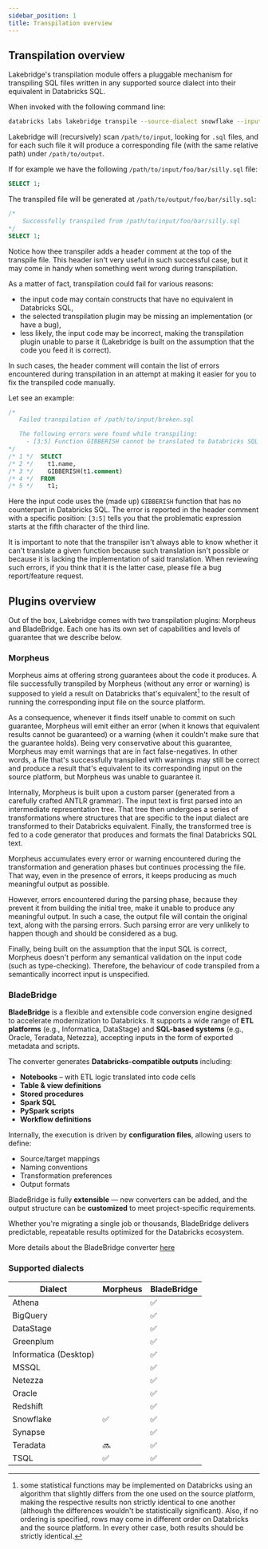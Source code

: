 ```yaml
---
sidebar_position: 1
title: Transpilation overview
---
```


Transpilation overview
---

Lakebridge's transpilation module offers a pluggable mechanism for transpiling SQL files written in any supported source dialect into their equivalent in Databricks SQL.

When invoked with the following command line:

```bash
databricks labs lakebridge transpile --source-dialect snowflake --input-source /path/to/input --output-folder /path/to/output --transpiler-config-path /path/to/config
```

Lakebridge will (recursively) scan `/path/to/input`, looking for `.sql` files, and for each such file it will produce a corresponding file (with the same relative path) under `/path/to/output`.

If for example we have the following `/path/to/input/foo/bar/silly.sql` file:

```sql
SELECT 1;
```

The transpiled file will be generated at `/path/to/output/foo/bar/silly.sql`:

```sql
/*
    Successfully transpiled from /path/to/input/foo/bar/silly.sql
*/
SELECT 1;
```

Notice how thee transpiler adds a header comment at the top of the transpile file. This header isn't very useful in such successful case, but it may come in handy when something went wrong during transpilation.

As a matter of fact, transpilation could fail for various reasons:
- the input code may contain constructs that have no equivalent in Databricks SQL,
- the selected transpilation plugin may be missing an implementation (or have a bug),
- less likely, the input code may be incorrect, making the transpilation plugin unable to parse it (Lakebridge is built on the assumption that the code you feed it is correct).

In such cases, the header comment will contain the list of errors encountered during transpilation in an attempt at making it easier for you to fix the transpiled code manually.

Let see an example:

```sql
/*
   Failed transpilation of /path/to/input/broken.sql

   The following errors were found while transpiling:
     - [3:5] Function GIBBERISH cannot be translated to Databricks SQL
*/
/* 1 */  SELECT
/* 2 */    t1.name,
/* 3 */    GIBBERISH(t1.comment)
/* 4 */  FROM
/* 5 */    t1;
```

Here the input code uses the (made up) `GIBBERISH` function that has no counterpart in Databricks SQL. The error is reported in the header comment with a specific position: `[3:5]` tells you that the problematic expression starts at the fifth character of the third line.

It is important to note that the transpiler isn't always able to know whether it can't translate a given function because such translation isn't possible or because it is lacking the implementation of said translation. When reviewing such errors, if you think that it is the latter case, please file a bug report/feature request.

## Plugins overview

Out of the box, Lakebridge comes with two transpilation plugins: Morpheus and BladeBridge. Each one has its own set of capabilities and levels of guarantee that we describe below.

### Morpheus

Morpheus aims at offering strong guarantees about the code it produces. A file successfully transpiled by Morpheus (without any error or warning) is supposed to yield a result on Databricks that's equivalent[^1] to the result of running the corresponding input file on the source platform.

As a consequence, whenever it finds itself unable to commit on such guarantee, Morpheus will emit either an error (when it knows that equivalent results cannot be guaranteed) or a warning (when it couldn't make sure that the guarantee holds). Being very conservative about this guarantee, Morpheus may emit warnings that are in fact false-negatives. In other words, a file that's successfully transpiled with warnings may still be correct and produce a result that's equivalent to its corresponding input on the source platform, but Morpheus was unable to guarantee it.

Internally, Morpheus is built upon a custom parser (generated from a carefully crafted ANTLR grammar). The input text is first parsed into an intermediate representation tree. That tree then undergoes a series of transformations where structures that are specific to the input dialect are transformed to their Databricks equivalent. Finally, the transformed tree is fed to a code generator that produces and formats the final Databricks SQL text.

Morpheus accumulates every error or warning encountered during the transformation and generation phases but continues processing the file. That way, even in the presence of errors, it keeps producing as much meaningful output as possible.

However, errors encountered during the parsing phase, because they prevent it from building the initial tree, make it unable to produce any meaningful output. In such a case, the output file will contain the original text, along with the parsing errors. Such parsing error are very unlikely to happen though and should be considered as a bug.

Finally, being built on the assumption that the input SQL is correct, Morpheus doesn't perform any semantical validation on the input code (such as type-checking). Therefore, the behaviour of code transpiled from a semantically incorrect input is unspecified.


[^1]: some statistical functions may be implemented on Databricks using an algorithm that slightly differs from the one used on the source platform, making the respective results non strictly identical to one another (although the differences wouldn't be statistically significant). Also, if no ordering is specified, rows may come in different order on Databricks and the source platform. In every other case, both results should be strictly identical.

### BladeBridge

**BladeBridge** is a flexible and extensible code conversion engine designed to accelerate modernization to Databricks. It supports a wide range of **ETL platforms** (e.g., Informatica, DataStage) and **SQL-based systems** (e.g., Oracle, Teradata, Netezza), accepting inputs in the form of exported metadata and scripts.

The converter generates **Databricks-compatible outputs** including:

- **Notebooks** – with ETL logic translated into code cells
- **Table & view definitions**
- **Stored procedures**
- **Spark SQL**
- **PySpark scripts**
- **Workflow definitions**

Internally, the execution is driven by **configuration files**, allowing users to define:

- Source/target mappings
- Naming conventions
- Transformation preferences
- Output formats

BladeBridge is fully **extensible** — new converters can be added, and the output structure can be **customized** to meet project-specific requirements.

Whether you're migrating a single job or thousands, BladeBridge delivers predictable, repeatable results optimized for the Databricks ecosystem.

More details about the BladeBridge converter [here](/docs/transpile/bladebridge_overview)

### Supported dialects

<!-- old table
| Dialect | Morpheus | BladeBridge |
|---------|----------|-------------|
| Snowflake| :white_check_mark: | :white_check_mark: |
| TSQL | :white_check_mark: | :white_check_mark: |
| Teradata| :soon: | :white_check_mark: |
-->


| Dialect                 | Morpheus            | BladeBridge         |
|-------------------------|---------------------|---------------------|
| Athena                  |                     | :white_check_mark: |
| BigQuery                |                     | :white_check_mark: |
| DataStage               |                     | :white_check_mark: |
| Greenplum              |                     | :white_check_mark: |
| Informatica (Desktop)   |                     | :white_check_mark: |
| MSSQL                   |                     | :white_check_mark: |
| Netezza                 |                     | :white_check_mark: |
| Oracle                  |                     | :white_check_mark: |
| Redshift                |                     | :white_check_mark: |
| Snowflake              | :white_check_mark:  | :white_check_mark: |
| Synapse                 |                     | :white_check_mark: |
| Teradata               | :soon:              | :white_check_mark: |
| TSQL                    | :white_check_mark:  | :white_check_mark: |

